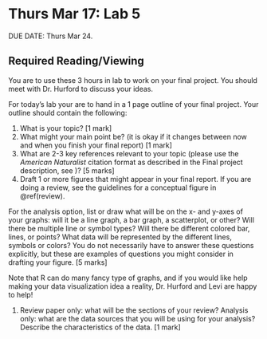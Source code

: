 # Thurs Mar 17: Lab 5

DUE DATE: Thurs Mar 24.

## Required Reading/Viewing

You are to use these 3 hours in lab to work on your final project. You should meet with Dr. Hurford to discuss your ideas. 

For today's lab your are to hand in a 1 page outline of your final project. Your outline should contain the following:

1. What is your topic? [1 mark]
1. What might your main point be? (it is okay if it changes between now and when you finish your final report) [1 mark]
1. What are 2-3 key references relevant to your topic (please use the _American Naturalist_ citation format as described in the Final project description, see )? [5 marks]
1. Draft 1 or more figures that might appear in your final report. If you are doing a review, see the guidelines for a conceptual figure in \@ref(review).

For the analysis option, list or draw what will be on the x- and y-axes of your graphs: will it be a line graph, a bar graph, a scatterplot, or other? Will there be multiple line or symbol types? Will there be different colored bar, lines, or points? What data will be represented by the different lines, symbols or colors? You do not necessarily have to answer these questions explicitly, but these are examples of questions you might consider in drafting your figure. [5 marks]

Note that R can do many fancy type of graphs, and if you would like help making your data visualization idea a reality, Dr. Hurford and Levi are happy to help!

1. Review paper only: what will be the sections of your review? Analysis only: what are the data sources that you will be using for your analysis? Describe the characteristics of the data. [1 mark]


